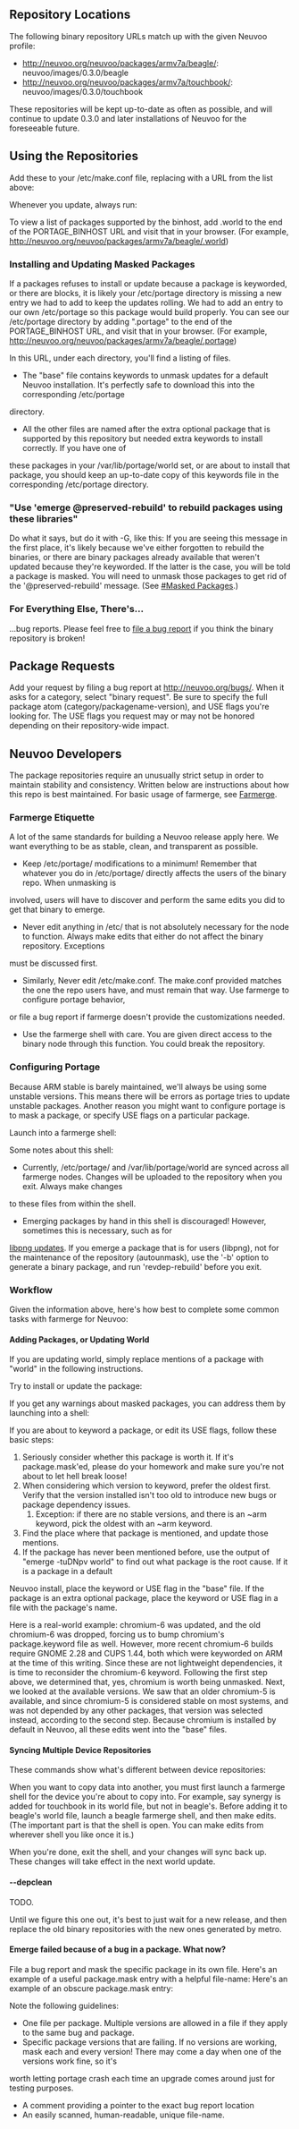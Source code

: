 == Repository Locations ==
The following binary repository URLs match up with the given Neuvoo profile:
* http://neuvoo.org/neuvoo/packages/armv7a/beagle/: neuvoo/images/0.3.0/beagle
* http://neuvoo.org/neuvoo/packages/armv7a/touchbook/: neuvoo/images/0.3.0/touchbook

These repositories will be kept up-to-date as often as possible, and will continue to update 0.3.0 and later installations of Neuvoo for the foreseeable future.

== Using the Repositories ==
Add these to your /etc/make.conf file, replacing <url> with a URL from the list above:
{{File|/etc/make.conf|<pre>
PORTAGE_BINHOST="<url>"
USE="${USE} bindist"
</pre>}}

Whenever you update, always run:
{{Command|<nowiki>emerge -GuDNv world system</nowiki>}}
{{Warning|It's extremely important all packages get updated at once, since certain upgrades, such as libpng or gcc, will break other packages. Portage should be tracking 
these breaks so the packages that fix the breaks get pulled automatically, but it doesn't... [https://bugs.gentoo.org/327809 yet]. In the meantime, be sure to follow the 
update tip given as closely as possible so all packages are updated at once and breaks are avoided!}}

To view a list of packages supported by the binhost, add .world to the end of the PORTAGE_BINHOST URL and visit that in your browser. (For example, 
http://neuvoo.org/neuvoo/packages/armv7a/beagle/.world)

=== Installing and Updating Masked Packages ===
If a packages refuses to install or update because a package is keyworded, or there are blocks, it is likely your /etc/portage directory is missing a new entry we had to 
add to keep the updates rolling. We had to add an entry to our own /etc/portage so this package would build properly. You can see our /etc/portage directory by adding 
".portage" to the end of the PORTAGE_BINHOST URL, and visit that in your browser. (For example, http://neuvoo.org/neuvoo/packages/armv7a/beagle/.portage)

In this URL, under each directory, you'll find a listing of files.
* The "base" file contains keywords to unmask updates for a default Neuvoo installation. It's perfectly safe to download this into the corresponding /etc/portage 
directory.
* All the other files are named after the extra optional package that is supported by this repository but needed extra keywords to install correctly. If you have one of 
these packages in your /var/lib/portage/world set, or are about to install that package, you should keep an up-to-date copy of this keywords file in the corresponding 
/etc/portage directory.

=== "Use 'emerge @preserved-rebuild' to rebuild packages using these libraries" ===
Do what it says, but do it with -G, like this:
{{Command|<nowiki>emerge @preserved-rebuild</nowiki>}}
If you are seeing this message in the first place, it's likely because we've either forgotten to rebuild the binaries, or there are binary packages already available 
that weren't updated because they're keyworded. If the latter is the case, you will be told a package is masked. You will need to unmask those packages to get rid of the 
'@preserved-rebuild' message. (See [[#Masked Packages]].)

=== For Everything Else, There's... ===
...bug reports. Please feel free to [http://neuvoo.org/bugs/ file a bug report] if you think the binary repository is broken!

== Package Requests ==
Add your request by filing a bug report at http://neuvoo.org/bugs/. When it asks for a category, select "binary request". Be sure to specify the full package atom 
(category/packagename-version), and USE flags you're looking for. The USE flags you request may or may not be honored depending on their repository-wide impact.

== Neuvoo Developers ==
The package repositories require an unusually strict setup in order to maintain stability and consistency. Written below are instructions about how this repo is best 
maintained. For basic usage of farmerge, see [[Farmerge]].

=== Farmerge Etiquette ===
A lot of the same standards for building a Neuvoo release apply here. We want everything to be as stable, clean, and transparent as possible.

* Keep /etc/portage/ modifications to a minimum! Remember that whatever you do in /etc/portage/ directly affects the users of the binary repo. When unmasking is 
involved, users will have to discover and perform the same edits you did to get that binary to emerge.
* Never edit anything in /etc/ that is not absolutely necessary for the node to function. Always make edits that either do not affect the binary repository. Exceptions 
must be discussed first.
* Similarly, Never edit /etc/make.conf. The make.conf provided matches the one the repo users have, and must remain that way. Use farmerge to configure portage behavior, 
or file a bug report if farmerge doesn't provide the customizations needed.
* Use the farmerge shell with care. You are given direct access to the binary node through this function. You could break the repository.

=== Configuring Portage ===
Because ARM stable is barely maintained, we'll always be using some unstable versions. This means there will be errors as portage tries to update unstable packages. 
Another reason you might want to configure portage is to mask a package, or specify USE flags on a particular package.

Launch into a farmerge shell:
{{Command|<nowiki>./farmerge --device <device> -- emerge --emerge-action shell</nowiki>}}
{{Note|Like most farmerge operations, the shell action locks the binary repo so no other nodes are able to work while you have access. Keep the shell open only as long 
as you need it.}}

Some notes about this shell:
* Currently, /etc/portage/ and /var/lib/portage/world are synced across all farmerge nodes. Changes will be uploaded to the repository when you exit. Always make changes 
to these files from within the shell.
* Emerging packages by hand in this shell is discouraged! However, sometimes this is necessary, such as for 
[http://blog.flameeyes.eu/2010/06/29/stable-users-libpng-update libpng updates]. If you emerge a package that is for users (libpng), not for the maintenance of the 
repository (autounmask), use the '-b' option to generate a binary package, and run 'revdep-rebuild' before you exit.

=== Workflow ===
Given the information above, here's how best to complete some common tasks with farmerge for Neuvoo:

==== Adding Packages, or Updating World ====
If you are updating world, simply replace mentions of a package with "world" in the following instructions.

Try to install or update the package:
{{Command|<nowiki>./farmerge --device <device> -- emerge --cpv <package></nowiki>}}

If you get any warnings about masked packages, you can address them by launching into a shell:
{{Command|<nowiki>./farmerge --device <device> -- emerge --emerge-action shell</nowiki>}}

If you are about to keyword a package, or edit its USE flags, follow these basic steps:
# Seriously consider whether this package is worth it. If it's package.mask'ed, please do your homework and make sure you're not about to let hell break loose!
# When considering which version to keyword, prefer the oldest first. Verify that the version installed isn't too old to introduce new bugs or package dependency issues.
## Exception: if there are no stable versions, and there is an ~arm keyword, pick the oldest with an ~arm keyword.
# Find the place where that package is mentioned, and update those mentions.
# If the package has never been mentioned before, use the output of "emerge -tuDNpv world" to find out what package is the root cause. If it is a package in a default 
Neuvoo install, place the keyword or USE flag in the "base" file. If the package is an extra optional package, place the keyword or USE flag in a file with the package's 
name.

Here is a real-world example: chromium-6 was updated, and the old chromium-6 was dropped, forcing us to bump chromium's package.keyword file as well. However, more 
recent chromium-6 builds require GNOME 2.28 and CUPS 1.44, both which were keyworded on ARM at the time of this writing. Since these are not lightweight dependencies, it 
is time to reconsider the chromium-6 keyword. Following the first step above, we determined that, yes, chromium is worth being unmasked. Next, we looked at the available 
versions. We saw that an older chromium-5 is available, and since chromium-5 is considered stable on most systems, and was not depended by any other packages, that 
version was selected instead, according to the second step. Because chromium is installed by default in Neuvoo, all these edits went into the "base" files.

==== Syncing Multiple Device Repositories ====
These commands show what's different between device repositories:
{{Command|<nowiki>diff -ru touchbook/etc/portage beagle/etc/portage</nowiki>}}
{{Command|<nowiki>diff -ru touchbook/var/lib/portage/world beagle/var/lib/portage/world</nowiki>}}

When you want to copy data into another, you must first launch a farmerge shell for the device you're about to copy into. For example, say synergy is added for touchbook 
in its world file, but not in beagle's. Before adding it to beagle's world file, launch a beagle farmerge shell, and then make edits. (The important part is that the 
shell is open. You can make edits from wherever shell you like once it is.)

When you're done, exit the shell, and your changes will sync back up. These changes will take effect in the next world update.

==== --depclean ====
TODO.

Until we figure this one out, it's best to just wait for a new release, and then replace the old binary repositories with the new ones generated by metro.

==== Emerge failed because of a bug in a package. What now? ====
File a bug report and mask the specific package in its own file. Here's an example of a useful package.mask entry with a helpful file-name:
{{File|etc/portage/package.mask/bug-12345-package|<pre>
# http://bugs.gentoo.org/12345
=category/package-version
</pre>}}
Here's an example of an obscure package.mask entry:
{{File|etc/portage/package.mask/configure-fails|<pre>
# buggy :(
=category/package-version
</pre>}}

Note the following guidelines:
* One file per package. Multiple versions are allowed in a file if they apply to the same bug and package.
* Specific package versions that are failing. If no versions are working, mask each and every version! There may come a day when one of the versions work fine, so it's 
worth letting portage crash each time an upgrade comes around just for testing purposes.
* A comment providing a pointer to the exact bug report location
* An easily scanned, human-readable, unique file-name.
